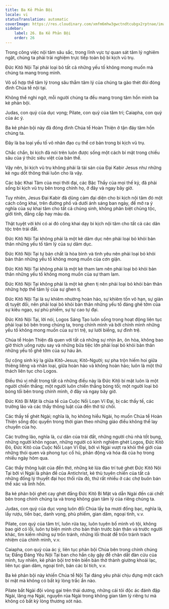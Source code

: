 ```yaml
---
title: Ba Kẻ Phản Bội
locale: vi
statusTranslation: automatic
coverImage: https://res.cloudinary.com/xmfm6mhw3gwctndtcubgx2rptnae/image/upload/v1741354419/small_cover_la_gran_rebelion_28716e29d2.webp
sidebar:
    label: 26. Ba Kẻ Phản Bội
    order: 26
---
```

Trong công việc nội tâm sâu sắc, trong lĩnh vực tự quan sát tâm lý nghiêm ngặt, chúng ta phải trải nghiệm trực tiếp toàn bộ bi kịch vũ trụ.

Đức Kitô Nội Tại phải loại bỏ tất cả những yếu tố không mong muốn mà chúng ta mang trong mình.

Vô số hợp thể tâm lý trong sâu thẳm tâm lý của chúng ta gào thét đòi đóng đinh Chúa tể nội tại.

Không thể nghi ngờ, mỗi người chúng ta đều mang trong tâm hồn mình ba kẻ phản bội.

Judas, con quỷ của dục vọng; Pilate, con quỷ của tâm trí; Caiapha, con quỷ của ác ý.

Ba kẻ phản bội này đã đóng đinh Chúa tể Hoàn Thiện ở tận đáy tâm hồn chúng ta.

Đây là ba loại yếu tố vô nhân đạo cụ thể cơ bản trong bi kịch vũ trụ.

Chắc chắn, bi kịch đã nói trên luôn được sống một cách bí mật trong chiều sâu của ý thức siêu việt của bản thể.

Vậy nên, bi kịch vũ trụ không phải là tài sản của Đại Kabir Jesus như những kẻ ngu dốt thông thái luôn cho là vậy.

Các bậc Khai Tâm của mọi thời đại, các Bậc Thầy của mọi thế kỷ, đã phải sống bi kịch vũ trụ bên trong chính họ, ở đây và ngay bây giờ.

Tuy nhiên, Jesus Đại Kabir đã dũng cảm đại diện cho bi kịch nội tâm đó một cách công khai, trên đường phố và dưới ánh sáng ban ngày, để mở ra ý nghĩa của sự khai tâm cho tất cả chúng sinh, không phân biệt chủng tộc, giới tính, đẳng cấp hay màu da.

Thật tuyệt vời khi có ai đó công khai dạy bi kịch nội tâm cho tất cả các dân tộc trên trái đất.

Đức Kitô Nội Tại không phải là một kẻ dâm dục nên phải loại bỏ khỏi bản thân những yếu tố tâm lý của sự dâm dục.

Đức Kitô Nội Tại tự bản chất là hòa bình và tình yêu nên phải loại bỏ khỏi bản thân những yếu tố không mong muốn của cơn giận.

Đức Kitô Nội Tại không phải là một kẻ tham lam nên phải loại bỏ khỏi bản thân những yếu tố không mong muốn của sự tham lam.

Đức Kitô Nội Tại không phải là một kẻ ghen tị nên phải loại bỏ khỏi bản thân những hợp thể tâm lý của sự ghen tị.

Đức Kitô Nội Tại là sự khiêm nhường hoàn hảo, sự khiêm tốn vô hạn, sự giản dị tuyệt đối, nên phải loại bỏ khỏi bản thân những yếu tố đáng ghê tởm của sự kiêu ngạo, sự phù phiếm, sự tự cao tự đại.

Đức Kitô Nội Tại, lời nói, Logos Sáng Tạo luôn sống trong hoạt động liên tục phải loại bỏ bên trong chúng ta, trong chính mình và bởi chính mình những yếu tố không mong muốn của sự trì trệ, sự lười biếng, sự đình trệ.

Chúa tể Hoàn Thiện đã quen với tất cả những sự nhịn ăn, ôn hòa, không bao giờ thích uống rượu say và những bữa tiệc lớn phải loại bỏ khỏi bản thân những yếu tố ghê tởm của sự háu ăn.

Sự cộng sinh kỳ lạ giữa Kitô-Jesus; Kitô-Người; sự pha trộn hiếm hoi giữa thiêng liêng và nhân loại, giữa hoàn hảo và không hoàn hảo; luôn là một thử thách liên tục cho Logos.

Điều thú vị nhất trong tất cả những điều này là Đức Kitô bí mật luôn là một người chiến thắng; một người luôn chiến thắng bóng tối; một người loại bỏ bóng tối bên trong chính mình, ở đây và ngay bây giờ.

Đức Kitô Bí Mật là chúa tể của Cuộc Nổi Loạn Vĩ Đại, bị các thầy tế, các trưởng lão và các thầy thông luật của đền thờ từ chối.

Các thầy tế ghét Ngài; nghĩa là, họ không hiểu Ngài, họ muốn Chúa tể Hoàn Thiện sống độc quyền trong thời gian theo những giáo điều không thể lay chuyển của họ.

Các trưởng lão, nghĩa là, cư dân của trái đất, những người chủ nhà tốt bụng, những người khôn ngoan, những người có kinh nghiệm ghét Logos, Đức Kitô Đỏ, Đức Kitô của Cuộc Nổi Loạn Vĩ Đại, bởi vì Ngài vượt ra khỏi thế giới của những thói quen và phong tục cổ hủ, phản động và hóa đá của họ trong nhiều ngày hôm qua.

Các thầy thông luật của đền thờ, những kẻ lừa đảo trí tuệ ghét Đức Kitô Nội Tại bởi vì Ngài là phản đề của Antichrist, kẻ thù tuyên chiến của tất cả những đống lý thuyết đại học thối rữa đó, thứ rất nhiều ở các chợ buôn bán thể xác và linh hồn.

Ba kẻ phản bội ghét cay ghét đắng Đức Kitô Bí Mật và dẫn Ngài đến cái chết bên trong chính chúng ta và trong không gian tâm lý của riêng chúng ta.

Judas, con quỷ của dục vọng luôn đổi Chúa lấy ba mươi đồng bạc, nghĩa là, lấy rượu, tiền bạc, danh vọng, phù phiếm, gian dâm, ngoại tình, v.v.

Pilate, con quỷ của tâm trí, luôn rửa tay, luôn tuyên bố mình vô tội, không bao giờ có lỗi, luôn tự biện minh cho bản thân trước bản thân và trước người khác, tìm kiếm những sự trốn tránh, những lối thoát để trốn tránh trách nhiệm của chính mình, v.v.

Caiapha, con quỷ của ác ý, liên tục phản bội Chúa bên trong chính chúng ta; Đấng Đáng Yêu Nội Tại ban cho hắn cây gậy để chăn dắt đàn cừu của mình, tuy nhiên, kẻ phản bội trơ trẽn biến bàn thờ thành giường khoái lạc, liên tục gian dâm, ngoại tình, bán các bí tích, v.v.

Ba kẻ phản bội này khiến Chúa tể Nội Tại đáng yêu phải chịu đựng một cách bí mật mà không có bất kỳ lòng trắc ẩn nào.

Pilate bắt Ngài đội vòng gai trên thái dương, những cái tôi độc ác đánh đập Ngài, lăng mạ Ngài, nguyền rủa Ngài trong không gian tâm lý riêng tư mà không có bất kỳ lòng thương xót nào.

